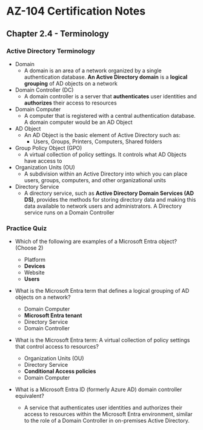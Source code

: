 # AZ-104 Certification Notes
## Chapter 2.4 - Terminology

### Active Directory Terminology
* Domain
	* A domain is an area of a network organized by a single authentication database. **An Active Directory domain** is a **logical grouping** of AD objects on a network
* Domain Controller (DC)
	* A domain controller is a server that **authenticates** user identities and **authorizes** their access to resources
* Domain Computer
	* A computer that is registered with a central authentication database. A domain computer would be an AD Object
* AD Object
	* An AD Object is the basic element of Active Directory such as:
		* Users, Groups, Printers, Computers, Shared folders
* Group Policy Object (GPO)
	* A virtual collection of policy settings. It controls what AD Objects have access to
* Organization Units (OU)
	* A subdivision within an Active Directory into which you can place users, groups, computers, and other organizational units
* Directory Service
	* A directory service, such as **Active Directory Domain Services (AD DS)**, provides the methods for storing directory data and making this data available to network users and administrators. A Directory service runs on a Domain Controller

### Practice Quiz
* Which of the following are examples of a Microsoft Entra object? (Choose 2)
	* Platform
	* **Devices**
	* Website
	* **Users**
* What is the Microsoft Entra term that defines a logical grouping of AD objects on a network?
	* Domain Computer
	* **Microsoft Entra tenant**
	* Directory Service
	* Domain Controller
* What is the Microsoft Entra term: A virtual collection of policy settings that control access to resources?
	* Organization Units (OU)
	* Directory Service
	* **Conditional Access policies**
	* Domain Computer

* What is a Microsoft Entra ID (formerly Azure AD) domain controller equivalent?
	* A service that authenticates user identities and authorizes their access to resources within the Microsoft Entra environment, similar to the role of a Domain Controller in on-premises Active Directory.